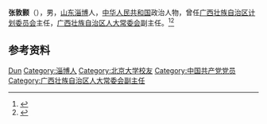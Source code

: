 '''张敦颢'''（{{bd|1936年|9月16日|2003年|10月12日|}}），男，[[山东|山东]][[淄博|淄博]]人，[[中华人民共和国|中华人民共和国]]政治人物，曾任[[广西壮族自治区计划委员会|广西壮族自治区计划委员会]]主任，[[广西壮族自治区人大常委会|广西壮族自治区人大常委会]]副主任。<ref>{{Cite web|title=张敦颢|url=http://www.gxnet.com/data/library/libminute.do?id=4&page=1&cid=6537|accessdate=2020-08-31|work=广西网}}{{Dead link}}</ref><ref>{{Cite book|title=中华人民共和国职官志|author=何虎生, 李耀东, 向常福主编|publisher=中国社会出版社|year=2003|isbn=9787800883934|location=北京|pages=}}</ref>

== 参考资料 ==
{{reflist}}

{{中国人物小作品}}

{{Authority control}}
{{DEFAULTSORT:Zhang张}}
[[Category:张姓|Dun]]
[[Category:淄博人|Category:淄博人]]
[[Category:北京大学校友|Category:北京大学校友]]
[[Category:中国共产党党员|Category:中国共产党党员]]
[[Category:广西壮族自治区人大常委会副主任|Category:广西壮族自治区人大常委会副主任]]